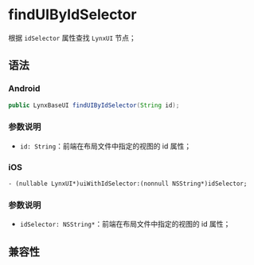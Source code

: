 # findUIByIdSelector

根据 `idSelector` 属性查找 `LynxUI` 节点；

## 语法

### Android

```java
public LynxBaseUI findUIByIdSelector(String id);
```

### 参数说明

- `id: String`：前端在布局文件中指定的视图的 id 属性；

### iOS

```objc
- (nullable LynxUI*)uiWithIdSelector:(nonnull NSString*)idSelector;
```

### 参数说明

- `idSelector: NSString*`：前端在布局文件中指定的视图的 id 属性；

## 兼容性


<LegacyCompatTable metadata="lynx-native-api/lynx-view/find-ui-by-idselector" />
